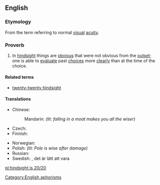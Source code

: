 ==English==

===Etymology===
From the term {{term|20/20}} referring to normal [[visual]] [[acuity]].

===Proverb===
{{head|en|proverb|head=[[hindsight]] [[is]] [[20/20]]}}

# {{context|idiomatic}} In [[hindsight]] things are [[obvious]] that were not obvious from the [[outset]]; one is able to [[evaluate]] past [[choice]]s more [[clearly]] than at the time of the choice.

====Related terms====
* [[twenty-twenty hindsight]]

====Translations====
{{trans-top|in hindsight things are obvious that were not obvious from the outset}}
* Chinese:
*: Mandarin: {{t|cmn|吃一堑，长一智|tr=chīyīqiàn，zhǎngyīzhì|sc=Hani}} ''(lit: falling in a moat makes you all the wiser)''
* Czech: {{t-|cs|po bitvě je každý generál}}
* Finnish: {{t-|fi|jälkiviisaus}} {{t+|fi|on}} {{t-|fi|helppoa}}
{{trans-mid}}
* Norwegian: {{t-|no|det er lett å være etterpåklok}}
* Polish: {{t+|pl|mądry Polak po szkodzie}} ''(lit: Pole is wise after damage)''
* Russian: {{t-|ru|задним умом всяк крепок|tr=zádnim umóm vsjak krépok}} {{gloss|everyone is strong by one's hindmind}}
* Swedish: {{t-|sv|efterklokhet}}, det är lätt att vara {{t+|sv|efterklok}}
{{trans-bottom}}

[[Category:English aphorisms]]

[[pl:hindsight is 20/20]]